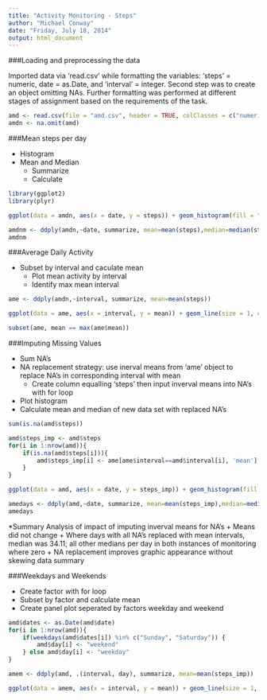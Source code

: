 ```yaml
---
title: "Activity Monitoring - Steps"
author: "Michael Conway"
date: "Friday, July 18, 2014"
output: html_document
---
```

###Loading and preprocessing the data

Imported data via 'read.csv' while formatting the variables: 'steps' = numeric, date = as.Date, and 'interval' = integer. Second step was to create an object omitting NAs. Further formatting was performed at different stages of assignment based on the requirements of the task.

```r
amd <- read.csv(file = "amd.csv", header = TRUE, colClasses = c("numeric", as.Date("date",format = "%m/%d/%Y"), "integer" ))
amdn <- na.omit(amd)
```

###Mean steps per day

* Histogram
* Mean and Median
    + Summarize
    + Calculate

```r
library(ggplot2)
library(plyr)

ggplot(data = amdn, aes(x = date, y = steps)) + geom_histogram(fill = "red", stat = "identity") + theme(axis.text.x = element_text(angle = 90)) + xlab("Date") + ylab("Steps") + labs(title = "Steps per Day") + theme(plot.title = element_text(size = rel(2), vjust = 2)) + theme(axis.text = element_text(size = rel(.75))) + theme(axis.title = element_text(size = rel(1.5)))

amdnm <- ddply(amdn,~date, summarize, mean=mean(steps),median=median(steps))
amdnm
```

###Average Daily Activity

* Subset by interval and caculate mean
    + Plot mean activity by interval
    + Identify max mean interval 

```r

ame <- ddply(amdn,~interval, summarize, mean=mean(steps))

ggplot(data = ame, aes(x = interval, y = mean)) + geom_line(size = 1, colour = "blue") + xlab("Interval(24hrs/5minutes)") + ylab("Average Steps") + labs(title = "Average Steps per Day for October and November") + theme(plot.title = element_text(size = rel(1.5), vjust = 2))+ theme(panel.background = element_rect(fill = "white", colour = "black"))

subset(ame, mean == max(ame$mean))
```

###Imputing Missing Values

* Sum NA's
* NA replacement strategy: use inerval means from 'ame' object to replace NA's in corresponding interval with mean
    + Create column equalling 'steps' then input inverval means into NA's with for loop
  
* Plot histogram
* Calculate mean and median of new data set with replaced NA's

```r
sum(is.na(amd$steps))

amd$steps_imp <- amd$steps
for(i in 1:nrow(amd)){
    if(is.na(amd$steps[i])){
        amd$steps_imp[i] <- ame[ame$interval==amd$interval[i], 'mean']
    }
}

ggplot(data = amd, aes(x = date, y = steps_imp)) + geom_histogram(fill = "red", stat = "identity") + theme(axis.text.x = element_text(angle = 90)) + xlab("Date") + ylab("Steps") + labs(title = "Steps per Day") + theme(plot.title = element_text(size = rel(2), vjust = 2)) + theme(panel.background = element_rect(fill = "white", colour = "black")) + theme(axis.title=element_text(size=rel(1.5))) + theme(axis.text = element_text(size = rel(.75)))

amedays <- ddply(amd,~date, summarize, mean=mean(steps_imp),median=median(steps_imp))
amedays
```

*Summary Analysis of impact of imputing inverval means for NA's
    + Means did not change
    + Where days with all NA's replaced with mean intervals, median was 34.11; all other medians per day in both instances of monitoring where zero
    + NA replacement improves graphic appearance without skewing data summary
    
###Weekdays and Weekends

* Create factor with for loop
* Subset by factor and calculate mean
* Create panel plot seperated by factors weekday and weekend
    
```r
amd$dates <- as.Date(amd$date)
for(i in 1:nrow(amd)){
    if(weekdays(amd$dates[i]) %in% c("Sunday", "Saturday")) {
        amd$day[i] <- "weekend"
    } else amd$day[i] <- "weekday"
}

amem <- ddply(amd, .(interval, day), summarize, mean=mean(steps_imp))

ggplot(data = amem, aes(x = interval, y = mean)) + geom_line(size = 1, colour = "blue") + xlab("Interval(24hrs/5minutes)") + ylab("Average Steps") + labs(title = "Average Steps per Day for October and November") + theme(plot.title = element_text(size = rel(1.5), vjust = 2))+ theme(panel.background = element_rect(fill = "white", colour = "black")) + facet_grid(day ~ .)


```

